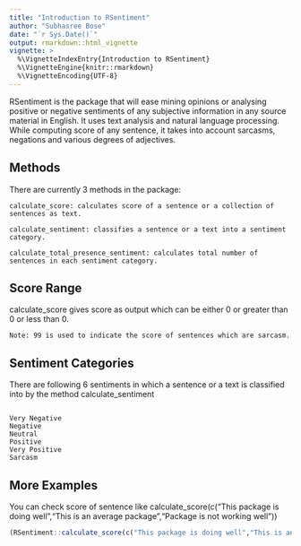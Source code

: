 ---
title: "Introduction to RSentiment"
author: "Subhasree Bose"
date: "`r Sys.Date()`"
output: rmarkdown::html_vignette
vignette: >
  %\VignetteIndexEntry{Introduction to RSentiment}
  %\VignetteEngine{knitr::rmarkdown}
  %\VignetteEncoding{UTF-8}
---

RSentiment is the package that will ease mining opinions or analysing positive or negative sentiments of any subjective information in any source material in English.
It uses text analysis and natural language processing. While computing score of any sentence, it takes into account sarcasms, negations and various degrees of adjectives.

## Methods

There are currently 3 methods in the package:
```
calculate_score: calculates score of a sentence or a collection of sentences as text.

calculate_sentiment: classifies a sentence or a text into a sentiment category.

calculate_total_presence_sentiment: calculates total number of sentences in each sentiment category.
```

## Score Range

calculate_score gives score as output which can be either 0 or greater than 0 or less than 0.
```
Note: 99 is used to indicate the score of sentences which are sarcasm.
```
## Sentiment Categories

There are following 6 sentiments in which a sentence or a text is classified into by the method calculate_sentiment

```

Very Negative
Negative
Neutral
Positive
Very Positive
Sarcasm

```






## More Examples

You can check score of sentence like
calculate_score(c("This package is doing well","This is an average package","Package is not working well"))

```{r, echo=FALSE, results='asis'}


(RSentiment::calculate_score(c("This package is doing well","This is an average package","Package is not working well")))

```




